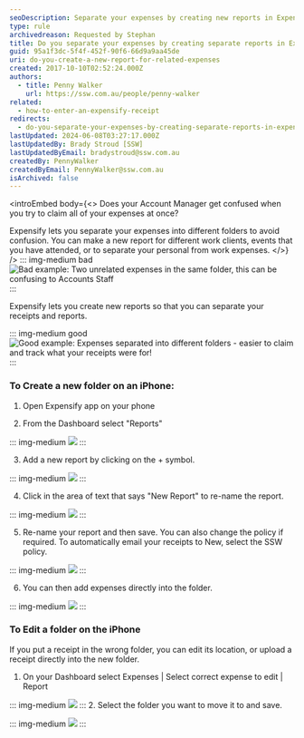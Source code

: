 ```yaml
---
seoDescription: Separate your expenses by creating new reports in Expensify to avoid confusion and make it easier for your Account Manager to review and reimburse claims.
type: rule
archivedreason: Requested by Stephan
title: Do you separate your expenses by creating separate reports in Expensify?
guid: 95a1f3dc-5f4f-452f-90f6-66d9a9aa45de
uri: do-you-create-a-new-report-for-related-expenses
created: 2017-10-10T02:52:24.000Z
authors:
  - title: Penny Walker
    url: https://ssw.com.au/people/penny-walker
related:
  - how-to-enter-an-expensify-receipt
redirects:
  - do-you-separate-your-expenses-by-creating-separate-reports-in-expensify
lastUpdated: 2024-06-08T03:27:17.000Z
lastUpdatedBy: Brady Stroud [SSW]
lastUpdatedByEmail: bradystroud@ssw.com.au
createdBy: PennyWalker
createdByEmail: PennyWalker@ssw.com.au
isArchived: false
---
```


<introEmbed
  body={<>
Does your Account Manager get confused when you try to claim all of your expenses at once?

Expensify lets you separate your expenses into different folders to avoid confusion. You can make a new report for different work clients, events that you have attended, or to separate your personal from work expenses.
  </>}
/>
::: img-medium bad
![Bad example: Two unrelated expenses in the same folder, this can be confusing to Accounts Staff](/uploads/rules/do-you-create-a-new-report-for-related-expenses/Expensify6.PNG)
:::

Expensify lets you create new reports so that you can separate your receipts and reports.

::: img-medium good
![Good example: Expenses separated into different folders - easier to claim and track what your receipts were for!](/uploads/rules/do-you-create-a-new-report-for-related-expenses/Expensify9.PNG)
:::

### To Create a new folder on an iPhone:

1. Open Expensify app on your phone

2. From the Dashboard select "Reports"

::: img-medium
![](/uploads/rules/do-you-create-a-new-report-for-related-expenses/Expensify1.PNG)
:::

3. Add a new report by clicking on the + symbol.

::: img-medium
![](/uploads/rules/do-you-create-a-new-report-for-related-expenses/Expensify2.PNG)
:::

4. Click in the area of text that says "New Report" to re-name the report.

::: img-medium
![](/uploads/rules/do-you-create-a-new-report-for-related-expenses/Expensify3.PNG)
:::

5. Re-name your report and then save. You can also change the policy if required. To automatically email your receipts to New, select the SSW policy.

::: img-medium
![](/uploads/rules/do-you-create-a-new-report-for-related-expenses/Expensify4.PNG)
:::

6. You can then add expenses directly into the folder.

::: img-medium
![](/uploads/rules/do-you-create-a-new-report-for-related-expenses/Expensify5.PNG)
:::

### To Edit a folder on the iPhone

If you put a receipt in the wrong folder, you can edit its location, or upload a receipt directly into the new folder.

1. On your Dashboard select Expenses | Select correct expense to edit | Report

::: img-medium
![](/uploads/rules/do-you-create-a-new-report-for-related-expenses/Expensify8.PNG)
::: 2. Select the folder you want to move it to and save.

::: img-medium
![](/uploads/rules/do-you-create-a-new-report-for-related-expenses/Expensify7.PNG)
:::
